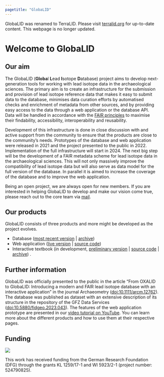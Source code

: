 ```yaml
---
pagetitle: "GlobaLID"
---
```


::: {.callout-important title="Page moved"}
GlobaLID was renamed to TerraLID. Please visit [terralid.org](https://terralid.org/) for up-to-date content. This webpage is no longer updated. 
:::

# Welcome to GlobaLID

## Our aim
The GlobaLID (**Globa**l **L**ead **I**sotope **D**atabase) project aims to develop next-generation tools for working with lead isotope data in the archaeological sciences. The primary aim is to create an infrastructure for the submission and provision of lead isotope reference data that makes it easy to submit data to the database, minimises data curation efforts by automatised checks and enrichment of metadata from other sources, and by providing easy access to the data through a web application or the database API. Data will be handled in accordance with the [FAIR principles](https://www.go-fair.org/) to maximise their findability, accessibility, interoperability and reusability. 

Development of this infrastructure is done in close discussion with and active support from the community to ensure that the products are close to the community's needs. Prototypes of the database and web application were released in 2021 and the project presented to the public in 2022. Implementation of the full infrastructure will start in 2024. The next big step will be the development of a FAIR metadata scheme for lead isotope data in the archaeological sciences. This will not only massively improve the compatibility of lead isotope data but will also serve as data model for the full version of the database. In parallel it is aimed to increase the coverage of the database and to improve the web application. 

Being an open project, we are always open for new members. If you are interested in helping GlobaLID to develop and make our vision come true, please reach out to the core team via [mail](mailto:globalid@bergbaumuseum.de?subject=GlobaLID). 

## Our products
GlobaLID consists of three products and more might be developed as the project evolves. 

* Database ([most recent version](https://github.com/archmetalDBM/GlobaLID-database) | [archive](https://doi.org/10.5880/fidgeo.2023.043))
* Web application ([live version](https://globalid.dmt-lb.de/) | [source code](https://github.com/archmetalDBM/GlobaLID-App))
* Interactive textbook (in development, [preliminary version](https://archmetaldbm.github.io/GlobaLID-Edu/) | [source code](https://github.com/archmetalDBM/GlobaLID-Edu) | [archive](https://doi.org/10.5281/zenodo.10205820)) .

## Further information
GlobaLID was officially presented to the public in the article "From OXALID to GlobaLID: Introducing a modern and FAIR lead isotope database with an interactive application" in the journal Archaeometry ([doi:10.1111/arcm.12762](https://doi.org/10.1111/arcm.12762)). The database was published as dataset with an extensive description of its structure in the repository of the GFZ Data Services ([doi:10.5880/fidgeo.2023.043](https://doi.org/10.5880/fidgeo.2023.043)). The features of the web application prototype are presented in our [video tutorial on YouTube](https://www.youtube.com/watch?v=qwKStMc-068). You can learn more about the different products and how to use them at their respective pages. 

## Funding

::: {layout="[ 50 , 50 ]"}

::: {#column-image}
![](assets/dfg_logo.gif){fig-alt="DFG logo"}
:::

::: {#column-text}
This work has received funding from the German Research Foundation (DFG) through the grants KL 1259/17-1 and WI 5923/2-1 (project number: 524790825).
:::

:::

